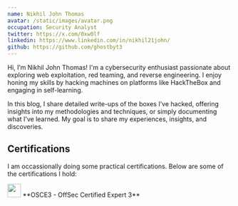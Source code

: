 ```yaml
---
name: Nikhil John Thomas
avatar: /static/images/avatar.png
occupation: Security Analyst
twitter: https://x.com/0xw0lf
linkedin: https://www.linkedin.com/in/nikhil21john/
github: https://github.com/ghostbyt3
---
```


Hi, I’m Nikhil John Thomas! I'm a cybersecurity enthusiast passionate about exploring web exploitation, red teaming, and reverse engineering. I enjoy honing my skills by hacking machines on platforms like HackTheBox and engaging in self-learning.

In this blog, I share detailed write-ups of the boxes I’ve hacked, offering insights into my methodologies and techniques, or simply documenting what I’ve learned. My goal is to share my experiences, insights, and discoveries.

## Certifications

I am occassionally doing some practical certifications. Below are some of the certifications I hold:

<img src="https://api.accredible.com/v1/frontend/credential_website_embed_image/badge/101530018" width="30" height="30" />
**OSCE3 - OffSec Certified Expert 3**
